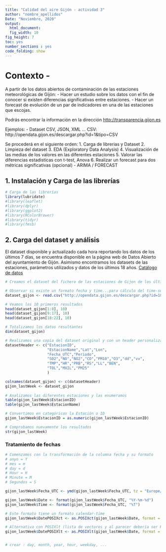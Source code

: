 ```yaml
---
title: "Calidad del aire Gijón - actividad 3"
author: "nombre_apellidos"
Date: "Noviembre, 2020"
output:
  html_document:
  fig_width: 10
fig_height: 7
toc: yes
number_sections : yes
code_folding: show
---
```


# Contexto - 
A partir de los datos abiertos de contaminación de las estaciones meteorológicas de Gijón:
- Hacer un estudio sobre los datos con el fin de conocer si existen diferencias significativas entre estaciones.
- Hacer un forecast de evolución de un par de indicadores en una de las estaciones que escojas.

Podrás encontrar la información en la dirección [http://transparencia.gijon.es](http://transparencia.gijon.es)

Ejemplos:
- Dataset CSV, JSON, XML ...
CSV: http://opendata.gijon.es/descargar.php?id=1&tipo=CSV

Se procederá en el siguiente orden:
1. Carga de librerias y Dataset
2. Limpieza del dataset
3. EDA (Exploratory Data Analysis)
4. Visualización de las medias de los valores en las diferentes estaciones
5. Valorar las diferencias estadistícas con t-test, Anova
6. Realizar un forecast para dos métricas significativas (opcional) - ARIMA / FORECAST

## 1. Instalación y Carga de las librerías

```r
# Carga de las librerías
library(lubridate)
#library(leaflet)
#library(dplyr)
#library(ggplot2)
#library(RColorBrewer)
#library(tidyr)
#library(fmsb)
```

## 2. Carga del dataset y análisis

El dataset disponible y actualizado cada hora reportando los datos de los últimos 7 días, se encuentra disponible en la página web de Datos Abierto del ayuntamiento de Gijón. Asimismo encontramos los datasets de las estaciones, parámetros utilizados y datos de los últimos 18 años. [Catálogo de datos](http://transparencia.gijon.es/page/1808-catalogo-de-datos)

```r
# Creamos el dataset del fichero de las estaciones de Gijon de los últimos 7 días (actualizado a fecha 8 de abril)

# Observar si existe un formato fecha y time...para cálculo del time-series
dataset_gijon <- read.csv("http://opendata.gijon.es/descargar.php?id=1&tipo=CSV", encoding = 'UTF-8', stringsAsFactors = FALSE)

# Veamos los 10 primeros resultados
head(dataset_gijon[1:8], 10)
head(dataset_gijon[9:17], 10)
head(dataset_gijon[18:22], 10)

# Totalizamos los datos resultantes
dim(dataset_gijon)
```


```r
# Realizamos una copia del dataset original y con un header personalizado sin caracteres especiales
datasetHeader <- c("EstacionID",
                   "EstacionName","Lat","Lon",
                   "Fecha_UTC","Periodo",
                   "SO2","NO","NO2","CO","PM10","O3","dd","vv",
                   "TMP","HR","PRB","RS","LL","BEN",
                   "TOL","MXIL","PM25"
                   )

colnames(dataset_gijon) <- c(datasetHeader)
gijon_lastWeek <- dataset_gijon                                     
                                     
# Analizamos las diferentes estaciones y las enumeramos
table(gijon_lastWeek$EstacionID)
table(gijon_lastWeek$EstacionName)

# Convertimos en categóricas la Estación o ID
gijon_lastWeek$EstacionID = as.numeric(gijon_lastWeek$EstacionID)

# Comprobamos nuevamente los resultados
str(gijon_lastWeek)
```


### Tratamiento de fechas
```r
# Comenzamos con la transformación de la columna fecha y su formato
# anyo = Y
# mes = m
# day = d
# Hour = H
# Minute = M
# Segundos = S

gijon_lastWeek$Fecha_UTC <- ymd(gijon_lastWeek$Fecha_UTC, tz = "Europe/Madrid")

gijon_lastWeek$Date <- format(gijon_lastWeek$Fecha_UTC, "%Y-%m-%d")
gijon_lastWeek$Time <- format(gijon_lastWeek$Fecha_UTC, "%T")

# Este formato tiene un formato calendar-time
gijon_lastWeek$DatePOSIXct <- as.POSIXct(gijon_lastWeek$Date, format = "%Y-%m-%d")

# Alternativa con POSIXlt (lista de vectores y al parecer debería ser Human-friendly)
gijon_lastWeek$DatePOSIXlt <- as.POSIXlt(gijon_lastWeek$Date, format = "%Y-%m-%d")


# crear : day, month, year, hour, weekday, ...


```




